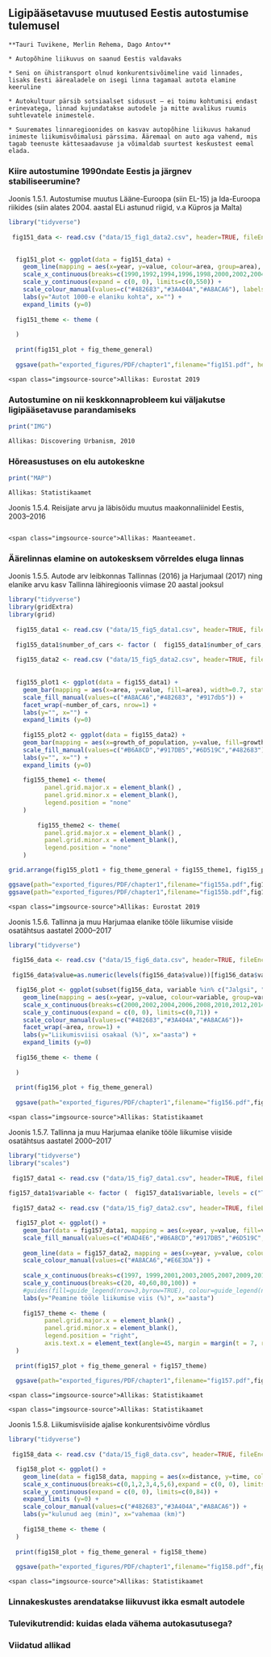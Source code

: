 ## Ligipääsetavuse muutused Eestis autostumise tulemusel {#chapter15 .chapter_section .chapter1_section}

```block
**Tauri Tuvikene, Merlin Rehema, Dago Antov**
```

```block
* Autopõhine liikuvus on saanud Eestis valdavaks

* Seni on ühistransport olnud konkurentsivõimeline vaid linnades, lisaks Eesti äärealadele on isegi linna tagamaal autota elamine keeruline

* Autokultuur pärsib sotsiaalset sidusust – ei toimu kohtumisi endast erinevatega, linnad kujundatakse autodele ja mitte avalikus ruumis suhtlevatele inimestele.

* Suuremates linnaregioonides on kasvav autopõhine liikuvus hakanud inimeste liikumisvõimalusi pärssima. Ääremaal on auto aga vahend, mis tagab teenuste kättesaadavuse ja võimaldab suurtest keskustest eemal elada.

```

### Kiire autostumine 1990ndate Eestis ja järgnev stabiliseerumine?


<p class="caption" id="figure151"><span class="figure-number">Joonis 1.5.1.</span> Autostumise muutus Lääne-Euroopa (siin EL-15) ja Ida-Euroopa riikides (siin alates 2004. aastal ELi astunud riigid, v.a Küpros ja Malta)</p>

```r

library("tidyverse")
  
 fig151_data <- read.csv ("data/15_fig1_data2.csv", header=TRUE, fileEncoding="utf-8")
 

  fig151_plot <- ggplot(data = fig151_data) +
    geom_line(mapping = aes(x=year, y=value, colour=area, group=area), size=1) +
    scale_x_continuous(breaks=c(1990,1992,1994,1996,1998,2000,2002,2004,2006,2008,2010,2012,2014,2016), expand = c(0, 0), limits=c(1990,2016.5)) +
    scale_y_continuous(expand = c(0, 0), limits=c(0,550)) +
    scale_colour_manual(values=c("#482683","#3A404A","#A8ACA6"), labels=c("Eesti","EL „Ida“ ","EL „Lääs“ ")) +
    labs(y="Autot 1000-e elaniku kohta", x="") +
    expand_limits (y=0) 
  
  fig151_theme <- theme (
    
  )
  
  print(fig151_plot + fig_theme_general)
  
  ggsave(path="exported_figures/PDF/chapter1",filename="fig151.pdf", height=120, width=200, units="mm",encoding = "ISOLatin9.enc")
```

``` block
<span class="imgsource-source">Allikas: Eurostat 2019
```

### Autostumine on nii keskkonnaprobleem kui väljakutse ligipääsetavuse parandamiseks

```r

print("IMG")
```

```block
Allikas: Discovering Urbanism, 2010
```

### Hõreasustuses on elu autokeskne

```r

print("MAP")
```

```block
Allikas: Statistikaamet
```


<p class="caption" id="figure154"><span class="figure-number">Joonis 1.5.4.</span> Reisijate arvu ja läbisõidu muutus maakonnaliinidel Eestis, 2003–2016 </p>

```r

```

``` block
<span class="imgsource-source">Allikas: Maanteeamet.
```

### Äärelinnas elamine on autokesksem võrreldes eluga linnas

<p class="caption" id="figure155"><span class="figure-number">Joonis 1.5.5.</span> Autode arv leibkonnas Tallinnas (2016) ja Harjumaal (2017) ning elanike arvu kasv Tallinna lähiregioonis viimase 20 aastal jooksul</p>


```r

library("tidyverse")
library(gridExtra)
library(grid)
  
  fig155_data1 <- read.csv ("data/15_fig5_data1.csv", header=TRUE, fileEncoding="utf-8")
  
  fig155_data1$number_of_cars <- factor (  fig155_data1$number_of_cars, levels = c("Pole autot", "1 auto", "2 või enam autot"))
  
  fig155_data2 <- read.csv ("data/15_fig5_data2.csv", header=TRUE, fileEncoding="utf-8")
 
  
  fig155_plot1 <- ggplot(data = fig155_data1) +
    geom_bar(mapping = aes(x=area, y=value, fill=area), width=0.7, stat="identity", position = "dodge") +
    scale_fill_manual(values=c("#A8ACA6","#482683", "#917db5")) +
    facet_wrap(~number_of_cars, nrow=1) +
    labs(y="", x="") +
    expand_limits (y=0) 
  
    fig155_plot2 <- ggplot(data = fig155_data2) +
    geom_bar(mapping = aes(x=growth_of_population, y=value, fill=growth_of_population), width=0.7, stat="identity") +
    scale_fill_manual(values=c("#B6A8CD","#917DB5","#6D519C","#482683")) +
    labs(y="", x="") +
    expand_limits (y=0) 
    
    fig155_theme1 <- theme(
          panel.grid.major.x = element_blank() ,
          panel.grid.minor.x = element_blank(),
          legend.position = "none"
    )
    
        fig155_theme2 <- theme(
          panel.grid.major.x = element_blank() ,
          panel.grid.minor.x = element_blank(),
          legend.position = "none"
    )

grid.arrange(fig155_plot1 + fig_theme_general + fig155_theme1, fig155_plot2  + fig_theme_general + fig155_theme2, ncol = 2)

ggsave(path="exported_figures/PDF/chapter1",filename="fig155a.pdf",fig155_plot1 + fig155_theme1 +fig_theme_general, height=140, width=140, units="mm")
ggsave(path="exported_figures/PDF/chapter1",filename="fig155b.pdf",fig155_plot2 + fig155_theme2 +fig_theme_general, height=140, width=140, units="mm")
```

``` block
<span class="imgsource-source">Allikas: Eurostat 2019
```



<p class="caption" id="figure156"><span class="figure-number">Joonis 1.5.6.</span> Tallinna ja muu Harjumaa elanike tööle liikumise viiside osatähtsus aastatel 2000–2017</p>

```r

library("tidyverse")
  
 fig156_data <- read.csv ("data/15_fig6_data.csv", header=TRUE, fileEncoding="utf-8")
 
 fig156_data$value=as.numeric(levels(fig156_data$value))[fig156_data$value]

  fig156_plot <- ggplot(subset(fig156_data, variable %in% c("Jalgsi", "Sõiduautoga", "Ühissõidukiga"))) +
    geom_line(mapping = aes(x=year, y=value, colour=variable, group=variable), size=1.2) +
    scale_x_continuous(breaks=c(2000,2002,2004,2006,2008,2010,2012,2014,2016), expand = c(0, 0), limits=c(2000,2017.5)) +
    scale_y_continuous(expand = c(0, 0), limits=c(0,71)) +
    scale_colour_manual(values=c("#482683","#3A404A","#A8ACA6"))+
    facet_wrap(~area, nrow=1) +
    labs(y="Liikumisviisi osakaal (%)", x="aasta") +
    expand_limits (y=0)
  
  fig156_theme <- theme (
    
  )
  
  print(fig156_plot + fig_theme_general)
  
  ggsave(path="exported_figures/PDF/chapter1",filename="fig156.pdf",fig156_plot + fig156_theme +fig_theme_general, height=140, width=210, units="mm")
```

``` block
<span class="imgsource-source">Allikas: Statistikaamet
```

<p class="caption" id="figure157"><span class="figure-number">Joonis 1.5.7.</span> Tallinna ja muu Harjumaa elanike tööle liikumise viiside osatähtsus aastatel 2000–2017</p>

```r

library("tidyverse")
library("scales")
  
 fig157_data1 <- read.csv ("data/15_fig7_data1.csv", header=TRUE, fileEncoding="utf-8")
 
fig157_data1$variable <- factor (  fig157_data1$variable, levels = c("Töötab kodus, töötab ja ööbib samas kohas","Ühissõidukiga", "Ametiauto, töökoha sõidukiga","Isikliku autoga","Jalgratta, mopeedi, mootorrattaga","Jalgsi"))
  
 fig157_data2 <- read.csv ("data/15_fig7_data2.csv", header=TRUE, fileEncoding="utf-8")

  fig157_plot <- ggplot() +
    geom_bar(data = fig157_data1, mapping = aes(x=year, y=value, fill=variable), width=0.7, stat="identity") +
    scale_fill_manual(values=c("#DAD4E6","#B6A8CD","#917DB5","#6D519C","#482683","#241342")) +
    
    geom_line(data = fig157_data2, mapping = aes(x=year, y=value, colour=variable), size=1) +
    scale_colour_manual(values=c("#A8ACA6","#E6E3DA")) +
    
    scale_x_continuous(breaks=c(1997, 1999,2001,2003,2005,2007,2009,2011,2013,2015,2017)) +
    scale_y_continuous(breaks=c(20, 40,60,80,100)) +
    #guides(fill=guide_legend(nrow=3,byrow=TRUE), colour=guide_legend(nrow=2,byrow=TRUE)) +
    labs(y="Peamine tööle liikumise viis (%)", x="aasta")
  
    fig157_theme <- theme (
          panel.grid.major.x = element_blank() ,
          panel.grid.minor.x = element_blank(),
          legend.position = "right",
          axis.text.x = element_text(angle=45, margin = margin(t = 7, r = 0, b = 0, l = 0), hjust=1.1),
  )
  
  print(fig157_plot + fig_theme_general + fig157_theme)
  
  ggsave(path="exported_figures/PDF/chapter1",filename="fig157.pdf",fig157_plot  +fig_theme_general + fig157_theme, height=120, width=210, units="mm")
```

``` block
<span class="imgsource-source">Allikas: Statistikaamet
```




``` block
<span class="imgsource-source">Allikas: Statistikaamet
```


<p class="caption" id="figure158"><span class="figure-number">Joonis 1.5.8.</span> Liikumisviiside ajalise konkurentsivõime võrdlus </p>

```r

library("tidyverse")
  
 fig158_data <- read.csv ("data/15_fig8_data.csv", header=TRUE, fileEncoding="utf-8", sep = ";")

  fig158_plot <- ggplot() +
    geom_line(data = fig158_data, mapping = aes(x=distance, y=time, colour=liikumisviis, group=liikumisviis), size=1) +
    scale_x_continuous(breaks=c(0,1,2,3,4,5,6),expand = c(0, 0), limits=c(0,6.2)) +
    scale_y_continuous(expand = c(0, 0), limits=c(0,84)) +
    expand_limits (y=0) +
    scale_colour_manual(values=c("#482683","#3A404A","#A8ACA6")) +
    labs(y="kulunud aeg (min)", x="vahemaa (km)")
  
    fig158_theme <- theme (
  )
  
  print(fig158_plot + fig_theme_general + fig158_theme)
  
  ggsave(path="exported_figures/PDF/chapter1",filename="fig158.pdf",fig158_plot  +fig_theme_general + fig158_theme, height=120, width=210, units="mm")
```

``` block
<span class="imgsource-source">Allikas: Statistikaamet
```
### Linnakeskustes arendatakse liikuvust ikka esmalt autodele

### Tulevikutrendid: kuidas elada vähema autokasutusega?

### Viidatud allikad {-.subreferences}